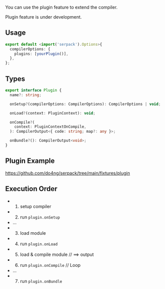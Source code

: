 You can use the plugin feature to extend the compiler.

<Box type="warning" title="UNDER DEVELOPMENT">
  Plugin feature is under development.
</Box>

## Usage

```ts
export default <import('serpack').Options>{
  compilerOptions: {
    plugins: [yourPlugin()],
  },
};
```

## Types

```ts
export interface Plugin {
  name?: string;

  onSetup?(compilerOptions: CompilerOptions): CompilerOptions | void;

  onLoad?(context: PluginContext): void;

  onCompile?(
    context: PluginContextOnCompile,
  ): CompilerOutput<{ code: string; map?: any }>;

  onBundle?(): CompilerOutput<void>;
}
```

## Plugin Example

https://github.com/do4ng/serpack/tree/main/fixtures/plugin

## Execution Order

- 1.  setup compiler
- 2.  run `plugin.onSetup`
- ...
- 3.  load module
- 4.  run `plugin.onLoad`
- 5.  load & compile module // ==> output
- 6.  run `plugin.onCompile` // Loop
- ...
- 7.  run `plugin.onBundle`
